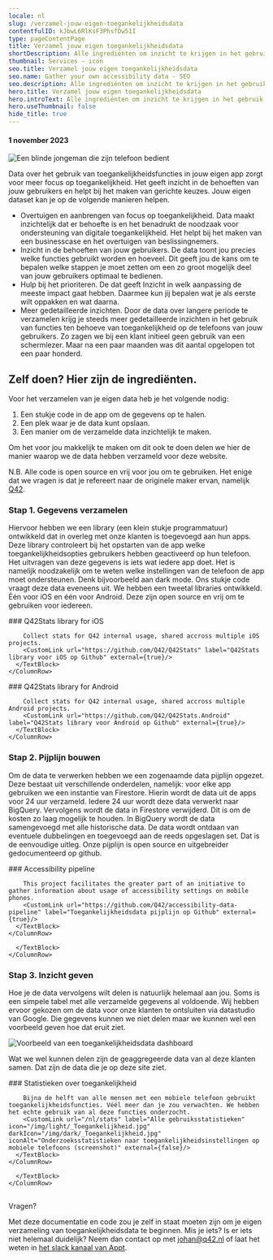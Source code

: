 ```yaml
---
locale: nl
slug: /verzamel-jouw-eigen-toegankelijkheidsdata
contentfulID: kJbwL6RlKsF3PhsfDw51I
type: pageContentPage
title: Verzamel jouw eigen toegankelijkheidsdata
shortDescription: Alle ingrediënten om inzicht te krijgen in het gebruik van toegankelijkheidsfeatures in jouw eigen app.
thumbnail: Services - icon
seo.title: Verzamel jouw eigen toegankelijkheidsdata
seo.name: Gather your own accessibility data - SEO
seo.description: Alle ingrediënten om inzicht te krijgen in het gebruik van toegankelijkheidsfeatures in jouw eigen app.
hero.title: Verzamel jouw eigen toegankelijkheidsdata
hero.introText: Alle ingrediënten om inzicht te krijgen in het gebruik van toegankelijkheidsfeatures in jouw eigen app.
hero.useThumbnail: false
hide_title: true
---
```


<Hero
  title="Verzamel jouw eigen toegankelijkheidsdata"
  introText="Alle ingrediënten om inzicht te krijgen in het gebruik van toegankelijkheidsfeatures in jouw eigen app."
/>

#### 1 november 2023

<Image src="/img/light/arend-2.463821b.jpg" alt="Een blinde jongeman die zijn telefoon bedient"/>

Data over het gebruik van toegankelijkheidsfuncties in jouw eigen app zorgt voor meer focus op toegankelijkheid. Het geeft inzicht in de behoeften van jouw gebruikers en helpt bij het maken van gerichte keuzes. Jouw eigen dataset kan je op de volgende manieren helpen.

- Overtuigen en aanbrengen van focus  op toegankelijkheid. 
Data maakt inzichtelijk dat er behoefte is en het benadrukt de noodzaak voor ondersteuning van digitale toegankelijkheid. Het helpt bij het maken van een businesscase en het overtuigen van beslissingnemers.
- Inzicht in de behoeften van jouw gebruikers. 
De data toont jou precies welke functies gebruikt worden en hoeveel. Dit geeft jou de kans om te bepalen welke stappen je moet zetten om een zo groot mogelijk deel van jouw gebruikers optimaal te bedienen.
- Hulp bij het prioriteren.
De dat geeft Inzicht in welk aanpassing de meeste impact gaat hebben. Daarmee kun jij bepalen wat je als eerste wilt oppakken en wat daarna.
- Meer gedetailleerde inzichten. 
Door de data over langere periode te verzamelen krijg je steeds meer gedetailleerde inzichten in het gebruik van functies ten behoeve van toegankelijkheid op de telefoons van jouw gebruikers. Zo zagen we bij een klant initieel geen gebruik van een schermlezer. Maar na een paar maanden was dit aantal opgelopen tot een paar honderd.

## Zelf doen? Hier zijn de ingrediënten.

Voor het verzamelen van je eigen data heb je het volgende nodig:

1. Een stukje code in de app om de gegevens op te halen. 
2. Een plek waar je de data kunt opslaan.
3. Een manier om de verzamelde data inzichtelijk te maken.

Om het voor jou makkelijk te maken om dit ook te doen delen we hier de manier waarop we de data hebben verzameld voor deze website. 

N.B. Alle code is open source en vrij voor jou om te gebruiken. Het enige dat we vragen is dat je refereert naar de originele maker ervan, namelijk [Q42](https://q42.nl).

### Stap 1. Gegevens verzamelen
Hiervoor hebben we een library (een klein stukje programmatuur) ontwikkeld dat in overleg met onze klanten is toegevoegd aan hun apps. Deze library controleert bij het opstarten van de app welke toegankelijkheidsopties gebruikers hebben geactiveerd op hun telefoon. Het uitvragen van deze gegevens is iets wat iedere app doet. Het is namelijk noodzakelijk om te weten welke instellingen van de telefoon de app moet ondersteunen. Denk bijvoorbeeld aan dark mode. Ons stukje code vraagt deze data eveneens uit. 
We hebben een tweetal libraries ontwikkeld. Één voor iOS en één voor Android. Deze zijn open source en vrij om te gebruiken voor iedereen.

<TwoColumnBlock>
  <LeftColumn>
    <ColumnRow>
      <TextBlock
        showBackgroundColor={true}>
        ### Q42Stats library for iOS
        
        Collect stats for Q42 internal usage, shared accross multiple iOS projects. 
        <CustomLink url="https://github.com/Q42/Q42Stats" label="Q42Stats library voor iOS op Github" external={true}/>
      </TextBlock>
    </ColumnRow>
  </LeftColumn>
  <RightColumn>
    <ColumnRow>
      <TextBlock
        showBackgroundColor={true}>
        ### Q42Stats library for Android
        
        Collect stats for Q42 internal usage, shared accross multiple Android projects. 
        <CustomLink url="https://github.com/Q42/Q42Stats.Android" label="Q42Stats library voor Android op Github" external={true}/>
      </TextBlock>
    </ColumnRow>
  </RightColumn>
</TwoColumnBlock>

### Stap 2. Pijplijn bouwen

Om de data te verwerken hebben we een zogenaamde data pijplijn opgezet. Deze bestaat uit verschillende onderdelen, namelijk: voor elke app gebruiken we een instantie van Firestore. Hierin wordt de data uit de apps voor 24 uur verzameld. Iedere 24 uur wordt deze data verwerkt naar BigQuery. Vervolgens wordt de data in Firestore verwijderd. Dit is om de kosten zo laag mogelijk te houden. In BigQuery wordt de data samengevoegd met alle historische data. De data wordt ontdaan van eventuele dubbelingen en toegevoegd aan de reeds opgeslagen set.
Dat is de eenvoudige uitleg. Onze pijplijn is open source en uitgebreider gedocumenteerd op github.

<TwoColumnBlock>
  <LeftColumn>
    <ColumnRow>
      <TextBlock
        showBackgroundColor={true}>
        ### Accessibility pipeline
        
        This project facilitates the greater part of an initiative to gather information about usage of accessibility settings on mobile phones. 
        <CustomLink url="https://github.com/Q42/accessibility-data-pipeline" label="Toegankelijkheidsdata pijplijn op Github" external={true}/>
      </TextBlock>
    </ColumnRow>
  </LeftColumn>
  <RightColumn>
    <ColumnRow>
      <TextBlock
        showBackgroundColor={false}>
         
      </TextBlock>
    </ColumnRow>
  </RightColumn>
</TwoColumnBlock>

### Stap 3. Inzicht geven

Hoe je de data vervolgens wilt delen is natuurlijk helemaal aan jou. Soms is een simpele tabel met alle verzamelde gegevens al voldoende. Wij hebben ervoor gekozen om de data voor onze klanten te ontsluiten via datastudio van Google. Die gegevens kunnen we niet delen maar we kunnen wel een voorbeeld geven hoe dat eruit ziet.

<Image src="/img/light/data-dashboard.png" alt="Voorbeeld van een toegankelijkheidsdata dashboard"/>

Wat we wel kunnen delen zijn de geaggregeerde data van al deze klanten samen. Dat zijn de data die je op deze site ziet.

<TwoColumnBlock>
  <LeftColumn>
    <ColumnRow>
      <TextBlock
        showBackgroundColor={true}>
        ### Statistieken over toegankelijkheid
        
        Bijna de helft van alle mensen met een mobiele telefoon gebruikt toegankelijkheidsfuncties. Véél meer dan je zou verwachten. We hebben het echte gebruik van al deze functies onderzocht. 
        <CustomLink url="/nl/stats" label="Alle gebruiksstatistieken" icon="/img/light/_Toegankelijkheid.jpg" darkIcon="/img/dark/_Toegankelijkheid.jpg" iconAlt="Onderzoeksstatistieken naar toegankelijkheidsinstellingen op mobiele telefoons (screenshot)" external={false}/>
      </TextBlock>
    </ColumnRow>
  </LeftColumn>
  <RightColumn>
    <ColumnRow>
      <TextBlock
        showBackgroundColor={false}>
         
      </TextBlock>
    </ColumnRow>
  </RightColumn>
</TwoColumnBlock>

## 
Vragen?

Met deze documentatie en code zou je zelf in staat moeten zijn  om je eigen verzameling van toegankelijkheidsdata te beginnen. Mis je iets? Is er iets niet helemaal duidelijk? Neem dan contact op met [johan@q42.nl](mailto:johan@q42.nl) of laat het weten in [het slack kanaal van Appt](https://appt.li/slack).